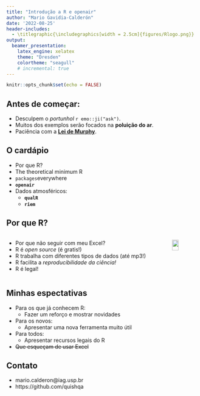 ```yaml
---
title: "Introdução a R e openair"
author: "Mario Gavidia-Calderón"
date: '2022-08-25'
header-includes:
  - \titlegraphic{\includegraphics[width = 2.5cm]{figures/Rlogo.png}}
output:
  beamer_presentation:
    latex_engine: xelatex
    theme: "Dresden"
    colortheme: "seagull"
    # incremental: true
---
```


```r
knitr::opts_chunk$set(echo = FALSE)
```

## Antes de começar:

- Desculpem o _portunhol_ `r emo::ji("ask")`.
- Muitos dos exemplos serão focados na **poluição do ar**.
- Paciência com a [**Lei de Murphy**](https://pt.wikipedia.org/wiki/Lei_de_Murphy).

## O cardápio

- Por que R? 
- The theoretical minimum R
- `packages`everywhere
- **`openair`**
- Dados atmosféricos:
  + **`qualR`**
  + **`riem`**

## Por que R?
::: columns

:::: column
- Por que não seguir com meu Excel?
- R é _open source_ (é gratis!)
- R trabalha com diferentes tipos de dados (até mp3!)
- R facilita a _reproducibilidade da ciência!_
- R é legal!
::::

:::: column
![](figures/Rlogo.png){ width=50% }
::::

:::

## Minhas espectativas

- Para os que já conhecem R:
  + Fazer um reforço e mostrar novidades
- Para os novos:
  + Apresentar uma nova ferramenta muito útil
- Para todos:
  + Apresentar recursos legais do R
- ~~Que esqueçam de usar Excel~~

## Contato

- mario.calderon\@iag.usp.br
- https://github.com/quishqa
